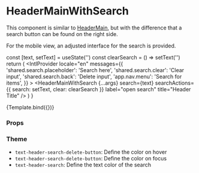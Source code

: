 
<Meta
  title="Components/Header/HeaderMainWithSearch"
  component={HeaderMainWithSearch}
/>

# HeaderMainWithSearch

This component is similar to [HeaderMain](/docs/components-header-headermain--default-story), but with the difference that a search button can be found on the right side.

For the mobile view, an adjusted interface for the search is provided.

  const [text, setText] = useState('')
  const clearSearch = () => setText('')
  return (
    <IntlProvider
      locale="en"
      messages={{
        'shared.search.placeholder': 'Search here',
        'shared.search.clear': 'Clear input',
        'shared.search.back': 'Delete input',
        'app.nav.menu': 'Search for items',
      }}
    >
      <MenuProvider>
        <HeaderMainWithSearch
          {...args}
          search={text}
          searchActions={{ search: setText, clear: clearSearch }}
          label="open search"
          title="Header Title"
        />
      </MenuProvider>
    </IntlProvider>
  )
}

<Canvas>
  <Story name="Default">{Template.bind({})}</Story>
</Canvas>

### Props

<ArgsTable story="Default" />

### Theme

- `text-header-search-delete-button`: Define the color on hover
- `text-header-search-delete-button`: Define the color on focus
- `text-header-search`: Define the text color of the search

